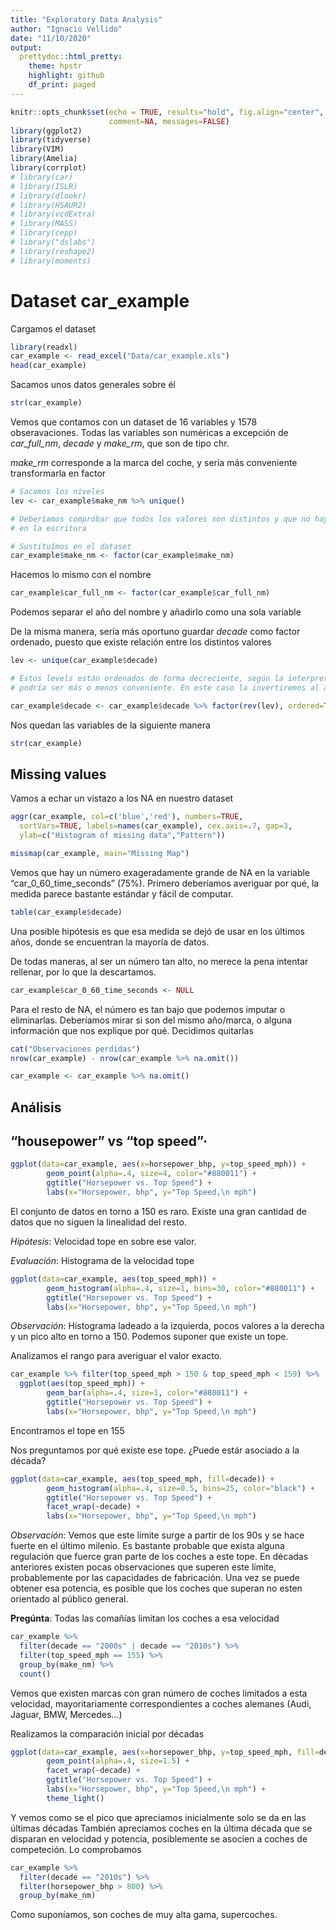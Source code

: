 ```yaml
---
title: "Exploratory Data Analysis"
author: "Ignacio Vellido"
date: "11/10/2020"
output:
  prettydoc::html_pretty:
    theme: hpstr
    highlight: github
    df_print: paged
---
```


```r
knitr::opts_chunk$set(echo = TRUE, results="hold", fig.align="center", 
                      comment=NA, messages=FALSE)
library(ggplot2)
library(tidyverse)
library(VIM)
library(Amelia)
library(corrplot)
# library(car)
# library(ISLR)
# library(dlookr)
# library(HSAUR2)
# library(vcdExtra)
# library(MASS)
# library(cepp)
# library("dslabs")
# library(reshape2)
# library(moments)
```

# Dataset car_example

Cargamos el dataset
```r
library(readxl)
car_example <- read_excel("Data/car_example.xls")
head(car_example)
```

Sacamos unos datos generales sobre él
```r
str(car_example)
```

Vemos que contamos con un dataset de 16 variables y 1578 obseravaciones.
Todas las variables son numéricas a excepción de _car\_full\_nm_, _decade_ y _make\_rm_, que son de tipo chr.

_make\_rm_ corresponde a la marca del coche, y sería más conveniente transformarla en factor
```r
# Sacamos los niveles
lev <- car_example$make_nm %>% unique()

# Deberíamos comprobar que todos los valores son distintos y que no haya habido errores
# en la escritura

# Sustituímos en el dataset
car_example$make_nm <- factor(car_example$make_nm)
```

Hacemos lo mismo con el nombre
```r
car_example$car_full_nm <- factor(car_example$car_full_nm)
```

Podemos separar el año del nombre y añadirlo como una sola variable

De la misma manera, sería más oportuno guardar _decade_ como factor ordenado, puesto que existe relación entre los distintos valores
```r
lev <- unique(car_example$decade)

# Estos levels están ordenados de forma decreciente, según la interpretación
# podría ser más o menos conveniente. En este caso la invertiremos al añadirla

car_example$decade <- car_example$decade %>% factor(rev(lev), ordered=TRUE)
```

Nos quedan las variables de la siguiente manera
```r
str(car_example)
```

## Missing values

Vamos a echar un vistazo a los NA en nuestro dataset
```r
aggr(car_example, col=c('blue','red'), numbers=TRUE,
  sortVars=TRUE, labels=names(car_example), cex.axis=.7, gap=3,
  ylab=c("Histogram of missing data","Pattern"))

missmap(car_example, main="Missing Map")
```

Vemos que hay un número exageradamente grande de NA en la variable "car_0_60_time_seconds" (75%).
Primero deberíamos averiguar por qué, la medida parece bastante estándar y fácil de computar.

```r
table(car_example$decade)
```

Una posible hipótesis es que esa medida se dejó de usar en los últimos años, donde se encuentran la mayoría de datos.

De todas maneras, al ser un número tan alto, no merece la pena intentar rellenar, por lo que la descartamos.

```r
car_example$car_0_60_time_seconds <- NULL
```

Para el resto de NA, el número es tan bajo que podemos imputar o eliminarlas.
Deberíamos mirar si son del mismo año/marca, o alguna información que nos explique por qué.
Decidimos quitarlas

```r
cat("Observaciones perdidas")
nrow(car_example) - nrow(car_example %>% na.omit())

car_example <- car_example %>% na.omit()
```

## Análisis

## "housepower" vs "top speed"·

```r
ggplot(data=car_example, aes(x=horsepower_bhp, y=top_speed_mph)) +
        geom_point(alpha=.4, size=4, color="#880011") +
        ggtitle("Horsepower vs. Top Speed") +
        labs(x="Horsepower, bhp", y="Top Speed,\n mph")
```

El conjunto de datos en torno a 150 es raro. Existe una gran cantidad de datos que no siguen la linealidad del resto.

_Hipótesis_: Velocidad tope en sobre ese valor.

_Evaluación_: Histograma de la velocidad tope
```r
ggplot(data=car_example, aes(top_speed_mph)) +
        geom_histogram(alpha=.4, size=1, bins=30, color="#880011") +
        ggtitle("Horsepower vs. Top Speed") +
        labs(x="Horsepower, bhp", y="Top Speed,\n mph")
```
_Observación_: Histograma ladeado a la izquierda, pocos valores a la derecha y un pico alto en torno a 150.
Podemos suponer que existe un tope.

Analizamos el rango para averiguar el valor exacto.
```r
car_example %>% filter(top_speed_mph > 150 & top_speed_mph < 159) %>%
  ggplot(aes(top_speed_mph)) +
        geom_bar(alpha=.4, size=1, color="#880011") +
        ggtitle("Horsepower vs. Top Speed") +
        labs(x="Horsepower, bhp", y="Top Speed,\n mph")
```

Encontramos el tope en 155

Nos preguntamos por qué existe ese tope. ¿Puede estár asociado a la década?
```r
ggplot(data=car_example, aes(top_speed_mph, fill=decade)) +
        geom_histogram(alpha=.4, size=0.5, bins=25, color="black") +
        ggtitle("Horsepower vs. Top Speed") +
        facet_wrap(~decade) +
        labs(x="Horsepower, bhp", y="Top Speed,\n mph")
```

_Observación_: Vemos que este límite surge a partir de los 90s y se hace fuerte en el último milenio. Es bastante probable que exista alguna regulación que fuerce gran parte de los coches a este tope.
En décadas anteriores existen pocas observaciones que superen este límite, probablemente por las capacidades de fabricación.
Una vez se puede obtener esa potencia, es posible que los coches que superan no esten orientado al público general.


__Pregúnta__: Todas las comañías limitan los coches a esa velocidad
```r
car_example %>% 
  filter(decade == "2000s" | decade == "2010s") %>% 
  filter(top_speed_mph == 155) %>% 
  group_by(make_nm) %>% 
  count()
```

Vemos que existen marcas con gran número de coches limitados a esta velocidad, mayoritariamente correspondientes a coches alemanes (Audi, Jaguar, BMW, Mercedes...)

Realizamos la comparación inicial por décadas
```r
ggplot(data=car_example, aes(x=horsepower_bhp, y=top_speed_mph, fill=decade, color=decade)) +
        geom_point(alpha=.4, size=1.5) +
        facet_wrap(~decade) +
        ggtitle("Horsepower vs. Top Speed") +
        labs(x="Horsepower, bhp", y="Top Speed,\n mph") +
        theme_light()
```

Y vemos como se el pico que apreciamos inicialmente solo se da en las últimas décadas
También apreciamos coches en la última década que se disparan en velocidad y potencia, posiblemente se asocien a coches de competeción. Lo comprobamos
```r
car_example %>% 
  filter(decade == "2010s") %>% 
  filter(horsepower_bhp > 800) %>% 
  group_by(make_nm)
```

Como suponíamos, son coches de muy alta gama, supercoches.

